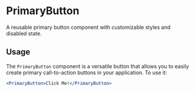 
<Meta title="Buttons/PrimaryButton" component={PrimaryButton} />

# PrimaryButton

A reusable primary button component with customizable styles and disabled state.

## Usage

The `PrimaryButton` component is a versatile button that allows you to easily create primary call-to-action buttons in your application. To use it:
 
```jsx
<PrimaryButton>Click Me!</PrimaryButton>

 